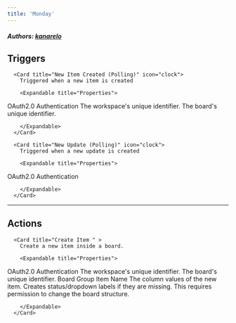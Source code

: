 ```yaml
---
title: 'Monday'
---
```


##### Authors: [kanarelo](https://github.com/kanarelo)


## Triggers


      <Card title="New Item Created (Polling)" icon="clock">
        Triggered when a new item is created

        <Expandable title="Properties">
          
<ResponseField name="Authentication" required type="Oauth2">
OAuth2.0 Authentication
</ResponseField>
            
<ResponseField name="Workspace" required type="Dropdown">
The workspace's unique identifier.
</ResponseField>
            
<ResponseField name="Board" required type="Dropdown">
The board's unique identifier.
</ResponseField>
              
        </Expandable>
      </Card>
  
      <Card title="New Update (Polling)" icon="clock">
        Triggered when a new update is created

        <Expandable title="Properties">
          
<ResponseField name="Authentication" required type="Oauth2">
OAuth2.0 Authentication
</ResponseField>
              
        </Expandable>
      </Card>
  

---

## Actions


      <Card title="Create Item " >
        Create a new item inside a board.

        <Expandable title="Properties">
          
<ResponseField name="Authentication" required type="Oauth2">
OAuth2.0 Authentication
</ResponseField>
            
<ResponseField name="Workspace" required type="Dropdown">
The workspace's unique identifier.
</ResponseField>
            
<ResponseField name="Board" required type="Dropdown">
The board's unique identifier.
</ResponseField>
            
<ResponseField name="Group"  type="Dropdown">
Board Group
</ResponseField>
            
<ResponseField name="Item Name" required type="Short_text">
Item Name
</ResponseField>
            
<ResponseField name="Column Values"  type="Object">
The column values of the new item.
</ResponseField>
            
<ResponseField name="Create Labels if Missing"  type="Checkbox">
Creates status/dropdown labels if they are missing. This requires permission to change the board structure.
</ResponseField>
              
        </Expandable>
      </Card>
  

